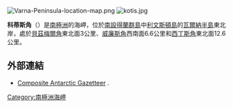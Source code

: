 [[Image:Varna-Peninsula-location-map.png|thumb]]
[[Image:kotis.jpg|thumb]]

'''科蒂斯角'''（{{lang-bg|Котис}}）是[[南極洲|南極洲]]的海岬，位於[[南設得蘭群島|南設得蘭群島]]中[[利文斯頓島|利文斯頓島]]的[[瓦爾納半島|瓦爾納半島]]東北岸，處於[[貝茲梅爾角|貝茲梅爾角]]東北面3公里、[[威廉斯角|威廉斯角]]西南面6.6公里和[[西丁斯角|西丁斯角]]東北面12.6公里。

{{coord|62|30|00|S|60|12|33|W|display=title}}

==外部連結==
*[http://data.aad.gov.au/aadc/gaz/scar/ Composite Antarctic Gazetteer] {{WebCite|url=https://www.webcitation.org/5ug2CfC7m?url=http://data.aad.gov.au/aadc/gaz/scar/ |date=20101202140255 |dateformat=iso }}.

{{Antarctica-geo-stub}}
[[Category:南極洲海岬|Category:南極洲海岬]]